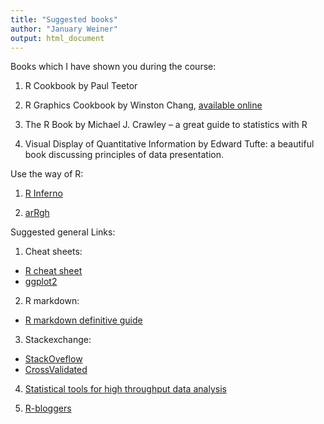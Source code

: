 ```yaml
---
title: "Suggested books"
author: "January Weiner"
output: html_document
---
```


Books which I have shown you during the course:

 1. R Cookbook by Paul Teetor

 2. R Graphics Cookbook by Winston Chang, [available online](https://r-graphics.org/)

 3. The R Book by Michael J. Crawley – a great guide to statistics with R

 4. Visual Display of Quantitative Information by Edward Tufte: a beautiful
    book discussing principles of data presentation.

Use the way of R:

 1. [R Inferno](http://www.burns-stat.com/pages/Tutor/R_inferno.pdf)

 2. [arRgh](http://arrgh.tim-smith.us/)


Suggested general Links:

 1. Cheat sheets:
   * [R cheat sheet](https://rstudio.com/wp-content/uploads/2016/10/r-cheat-sheet-3.pdf)
   * [ggplot2](https://rstudio.com/wp-content/uploads/2016/11/ggplot2-cheatsheet-2.1.pdf)

 2. R markdown:
  
   *  [R markdown definitive guide](https://bookdown.org/yihui/rmarkdown/)
 
 3. Stackexchange:

   * [StackOveflow](https://stackoverflow.com)
   * [CrossValidated](https://stats.stackexchange.com)
 
 4. [Statistical tools for high throughput data analysis](https://sthda.com)

 5. [R-bloggers](R-bloggers.com)
